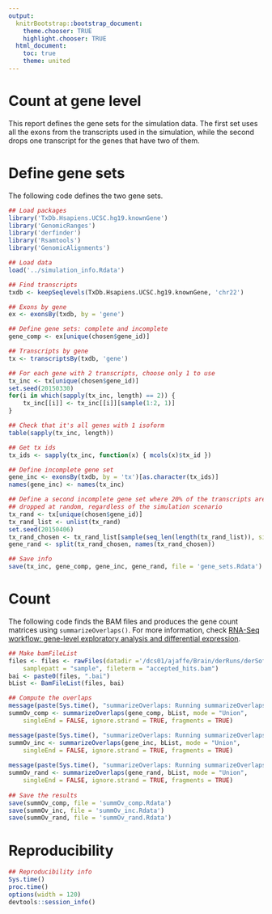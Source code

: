 ```yaml
---
output:
  knitrBootstrap::bootstrap_document:
    theme.chooser: TRUE
    highlight.chooser: TRUE
  html_document:
    toc: true
    theme: united
---
```


Count at gene level
===================

This report defines the gene sets for the simulation data. The first set uses all the exons from the transcripts used in the simulation, while the second drops one transcript for the genes that have two of them. 

# Define gene sets

The following code defines the two gene sets.


```r
## Load packages
library('TxDb.Hsapiens.UCSC.hg19.knownGene')
library('GenomicRanges')
library('derfinder')
library('Rsamtools')
library('GenomicAlignments')

## Load data
load('../simulation_info.Rdata')

## Find transcripts
txdb <- keepSeqlevels(TxDb.Hsapiens.UCSC.hg19.knownGene, 'chr22')

## Exons by gene
ex <- exonsBy(txdb, by = 'gene')

## Define gene sets: complete and incomplete
gene_comp <- ex[unique(chosen$gene_id)]

## Transcripts by gene
tx <- transcriptsBy(txdb, 'gene')

## For each gene with 2 transcripts, choose only 1 to use
tx_inc <- tx[unique(chosen$gene_id)]
set.seed(20150330)
for(i in which(sapply(tx_inc, length) == 2)) {
    tx_inc[[i]] <- tx_inc[[i]][sample(1:2, 1)]
}

## Check that it's all genes with 1 isoform
table(sapply(tx_inc, length))

## Get tx ids
tx_ids <- sapply(tx_inc, function(x) { mcols(x)$tx_id })

## Define incomplete gene set
gene_inc <- exonsBy(txdb, by = 'tx')[as.character(tx_ids)]
names(gene_inc) <- names(tx_inc)

## Define a second incomplete gene set where 20% of the transcripts are 
## dropped at random, regardless of the simulation scenario
tx_rand <- tx[unique(chosen$gene_id)]
tx_rand_list <- unlist(tx_rand)
set.seed(20150406)
tx_rand_chosen <- tx_rand_list[sample(seq_len(length(tx_rand_list)), size = round(length(tx_rand_list) * 0.8))]
gene_rand <- split(tx_rand_chosen, names(tx_rand_chosen))

## Save info
save(tx_inc, gene_comp, gene_inc, gene_rand, file = 'gene_sets.Rdata')
```


# Count

The following code finds the BAM files and produces the gene count matrices using `summarizeOverlaps()`. For more information, check [RNA-Seq workflow: gene-level exploratory analysis and differential expression](/dcs01/ajaffe/Brain/derRuns/derSoftware/simulation/thout).

```r
## Make bamFileList
files <- files <- rawFiles(datadir ='/dcs01/ajaffe/Brain/derRuns/derSoftware/simulation/thout',
    samplepatt = "sample", fileterm = "accepted_hits.bam")
bai <- paste0(files, ".bai")
bList <- BamFileList(files, bai)

## Compute the overlaps
message(paste(Sys.time(), "summarizeOverlaps: Running summarizeOverlaps() -- complete"))
summOv_comp <- summarizeOverlaps(gene_comp, bList, mode = "Union",
    singleEnd = FALSE, ignore.strand = TRUE, fragments = TRUE)

message(paste(Sys.time(), "summarizeOverlaps: Running summarizeOverlaps() -- incomplete"))
summOv_inc <- summarizeOverlaps(gene_inc, bList, mode = "Union",
    singleEnd = FALSE, ignore.strand = TRUE, fragments = TRUE)
    
message(paste(Sys.time(), "summarizeOverlaps: Running summarizeOverlaps() -- incomplete random"))
summOv_rand <- summarizeOverlaps(gene_rand, bList, mode = "Union",
    singleEnd = FALSE, ignore.strand = TRUE, fragments = TRUE)
    
## Save the results
save(summOv_comp, file = 'summOv_comp.Rdata')
save(summOv_inc, file = 'summOv_inc.Rdata')
save(summOv_rand, file = 'summOv_rand.Rdata')
```

# Reproducibility

```r
## Reproducibility info
Sys.time()
proc.time()
options(width = 120)
devtools::session_info()
```
